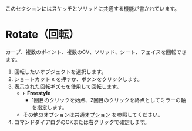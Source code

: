 
<Callout emoji="">このセクションにはスケッチとソリッドに共通する機能が書かれています。</Callout>

# Rotate（回転）

<Reference shortcut="R" command="Rotate" button="コマンドバー左" />

カーブ、複数のポイント、複数のCV、ソリッド、シート、フェイスを回転できます。

1. 回転したいオブジェクトを選択します。
2. ショートカット `R` を押すか、ボタンをクリックします。
3. 表示された回転ギズモを使用して回転します。
   - `F` **Freestyle**
      - 1回目のクリックを始点、2回目のクリックを終点としてミラーの軸を指定します。
    - その他のオプションは[共通オプション](common-options) を参照してください。
4. コマンドダイアログのOKまたは右クリックで確定します。

